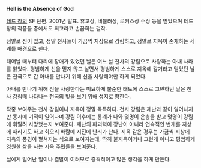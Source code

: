 '''Hell is the Absence of God'''

[[테드 창]]의 SF 단편. 2001년 발표. 휴고상, 네뷸러상, 로커스상 수상 등을 받았으며 테드 창의 작품들 중에서도 최고라고 손꼽히는 걸작.

정말로 신이 있고, 정말 천사들이 가끔씩 지상으로 강림하고, 정말로 지옥이 존재하는 세계를 배경으로 한다. 

태어날 때부터 다리에 장애가 있었던 닐은 어느 날 천사의 강림으로 사랑하는 아내 사라를 잃었다. 평범하게 신을 믿지 않고 살면서 평범하게 스스로 지옥에 갈거라고 믿었던 닐은 천국으로 간 아내를 만나기 위해 신을 사랑해야만 하게 되었다.

아내를 만나기 위해 신을 사랑한다는 미묘하게 불순한 태도에 스스로 고민하던 닐은 천사 강림때 나타나는 천국의 빛을 보기 위해 성지로 향한다.

작중 보여주는 천사 강림이나 지옥이 정말 독특하다. 천사 강림은 재난과 같이 일어나지만 동시에 기적이 일어나며 강림 이후에는 통계가 나와 몇명이 은총을 받고 몇명이 강림에 휘말려 사망했는지 보여준다. 재난의 파괴력이 장난이 아니라 연속적인 번개를 지상에 때리기도 하고 회오리 바람에 지진에 난리가 난다. 지옥 같은 경우는 가끔씩 지상에 지옥의 풍경이 펼쳐지는 식으로 보여지는데, 딱히 불지옥이거나 그런게 아니고 평범하게 영원한 삶을 사는 지옥 주민들을 보여준다. 

닐에게 일어난 일이나 결말이 여러모로 충격적이고 많은 생각을 하게 만든다.

